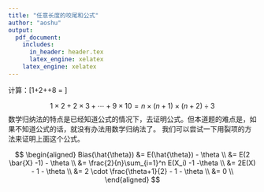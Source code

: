 ---
title: "任意长度的咬尾和公式"
author: "aoshu"
output: 
  pdf_document: 
    includes:
      in_header: header.tex
      latex_engine: xelatex
    latex_engine: xelatex
---

计算：\[1\times2\times3+2\times3\times4+\cdots+8\times9\times10 = \tag{1}\]

$$ 1\times2+2\times3+\cdots+9\times10 = n\times(n+1)\times(n+2)\div3 \tag{2}$$
数学归纳法的特点是已经知道公式的情况下，去证明公式。但本道题的难点是，如果不知道公式的话，就没有办法用数学归纳法了。
我们可以尝试一下用裂项的方法来证明上面这个公式。

\begin{eqnarray}
& & 1\times2+2\times3+\cdots+9\times10 \\
& = & \frac{1}{3}\; [1\times2\times3+2\times3\times(4-1)+\cdots+9\times10\times(11-8)] \\
& = & \frac{1}{3}\; [1\times2\times3+2\times3\times(4-1)+\cdots+9\times10\times(11-8)] \\
& = & \frac{1}{3}\; [9\times10\times11]\\
& = & 330
\end{eqnarray}

\begin{eqnarray*}
& & 1\times2+2\times3+\cdots+9\times10 \\
& = & \frac{1}{3}\; [1\times2\times3+2\times3\times(4-1)+\cdots+9\times10\times(11-8)] \\
& = & \frac{1}{3}\; [1\times2\times3+2\times3\times(4-1)+\cdots+9\times10\times(11-8)] \\
& = & \frac{1}{3}\; [9\times10\times11]\\
& = & 330
\end{eqnarray*}

$$
\begin{aligned}
Bias(\hat{\theta})  &= E(\hat{\theta}) - \theta \\
                    &= E(2 \bar{X} -1) - \theta \\
                    &= \frac{2}{n}\sum_{i=1}^n E(X_i) -1 -\theta \\
                    &= 2E(X) - 1 - \theta \\
                    &= 2 \cdot \frac{\theta+1}{2} - 1 - \theta \\
                    &= 0 \\
\end{aligned}
$$